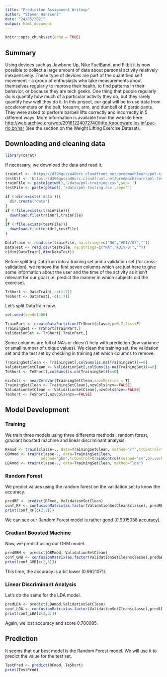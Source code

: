 ```yaml
---
title: "Prediciton Assignment Writeup"
author: "Steven Hanssens"
date: "24/05/2021"
output: html_document
---
```


```r
knitr::opts_chunk$set(echo = TRUE)
```

## Summary
Using devices such as Jawbone Up, Nike FuelBand, and Fitbit it is now possible to collect a large amount of data about personal activity relatively inexpensively. These type of devices are part of the quantified self movement – a group of enthusiasts who take measurements about themselves regularly to improve their health, to find patterns in their behavior, or because they are tech geeks. One thing that people regularly do is quantify how much of a particular activity they do, but they rarely quantify how well they do it. In this project, our goal will be to use data from accelerometers on the belt, forearm, arm, and dumbell of 6 participants. They were asked to perform barbell lifts correctly and incorrectly in 5 different ways. More information is available from the website here: [http://web.archive.org/web/20161224072740/http:/groupware.les.inf.puc-rio.br/har](http://web.archive.org/web/20161224072740/http:/groupware.les.inf.puc-rio.br/har) (see the section on the Weight Lifting Exercise Dataset).

## Downloading and cleaning data
```r
library(caret)

```

If necessary, we download the data and read it.

```r
trainUrl <- 'https://d396qusza40orc.cloudfront.net/predmachlearn/pml-training.csv'
testUrl <- 'https://d396qusza40orc.cloudfront.net/predmachlearn/pml-testing.csv'
trainFile <- paste(getwd(),'/data/pml-training.csv',sep='')
testFile <- paste(getwd(),'/data/pml-testing.csv',sep='')

if (!dir.exists('data')){
  dir.create("data")
}
if (!file.exists(trainFile)){
  download.file(trainUrl,trainFile)
}
if (!file.exists(testFile)){
  download.file(testUrl,testFile)
}

DataTrain <- read.csv(trainFile, na.strings=c("NA","#DIV/0!",""))
DataTest <- read.csv(testFile, na.strings=c("NA","#DIV/0!",""))
c(dim(DataTrain),dim(DataTest))
```

Before splitting DataTrain into a training set and a validation set (for cross-validation), we remove the first seven columns which are just here to give some information about the user and the time of the activity as it isn't relevant for our goal (i.e. predict the manner in which subjects did the exercise).

```r
TrShort <- DataTrain[,-c(1:7)]
TeShort <- DataTest[,-c(1:7)]
```

Let's split DataTrain now.

```r
set.seed(seed=1406)

TrainPart <- createDataPartition(TrShort$classe,p=0.7,list=F)
TrainingSet <- TrShort[TrainPart,]
ValidationSet <- TrShort[-TrainPart,]
```

Some columns are full of NA's or doesn't help with prediction (low variance or small number of unique values). We clean the training set, the validation set and the test set by checking in training set which columns to remove.

```r
TrainingSetClean <- TrainingSet[,colSums(is.na(TrainingSet))==0]
ValidationSetClean <- ValidationSet[,colSums(is.na(TrainingSet))==0]
TeShort <- TeShort[,colSums(is.na(TrainingSet))==0]

nzvCols <- nearZeroVar(TrainingSetClean,saveMetrics = T)
TrainingSetClean <- TrainingSetClean[,nzvCols$nzv==FALSE]
ValidationSetClean <- ValidationSetClean[,nzvCols$nzv==FALSE]
TeShort <- TeShort[,nzvCols$nzv==FALSE]
```


## Model Development
### Training
We train three models using three differents methods : random forest, gradiant boosted machine and linear discriminant analysis.

```r

RFmod <- train(classe~., data=TrainingSetClean, method='rf',trControl=trainControl(method='cv',5),ntree=251)
GBMmod <- train(classe~., data=TrainingSetClean,
                method='gbm',trControl=trainControl(method='cv',5),verbose=FALSE)
LDAmod <- train(classe~., data=TrainingSetClean, method="lda")
```

### Random Forest
We predict values using the random forest on the validation set to know the accuracy.

```r
predRF <- predict(RFmod, ValidationSetClean)
conf_RF <- confusionMatrix(as.factor(ValidationSetClean$classe), predRF)
print(conf_RF[c(2,3)])
```
We can see our Random Forest model is rather good (0.9915038 accuracy).

### Gradiant Boosted Machine 
Now, we predict using our GBM model.
```r
predGBM <- predict(GBMmod, ValidationSetClean)
conf_GMB <- confusionMatrix(as.factor(ValidationSetClean$classe),predGBM)
print(conf_GMB[c(2,3)])
```
This time, the accuracy is a bit lower (0.9621071).

### Linear Discriminant Analysis
Let's do the same for the LDA model.
```r
predLDA <- predict(LDAmod,ValidationSetClean)
conf_LDA <- confusionMatrix(as.factor(ValidationSetClean$classe),predLDA)
print(conf_LDA[c(2,3)])
```
Again, we lost accuracy and score 0.700085.

## Prediction
It seems that our best model is the Random Forest model. We will use it to predict the value for the test set.

```r
TestPred <- predict(RFmod, TeShort)
print(TestPred)
```

